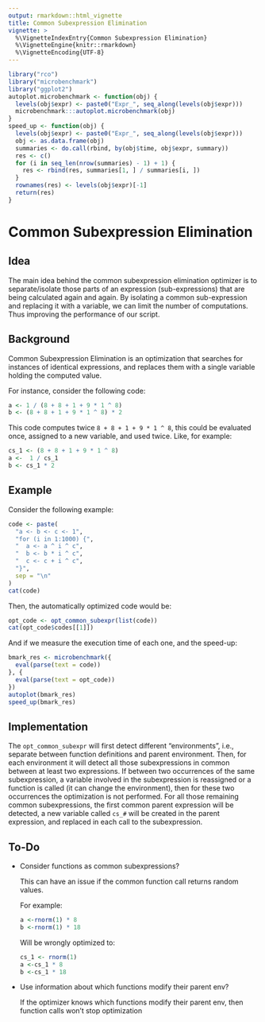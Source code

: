 ```yaml
---
output: rmarkdown::html_vignette
title: Common Subexpression Elimination
vignette: >
  %\VignetteIndexEntry{Common Subexpression Elimination}
  %\VignetteEngine{knitr::rmarkdown}
  %\VignetteEncoding{UTF-8}
---
```


```r
library("rco")
library("microbenchmark")
library("ggplot2")
autoplot.microbenchmark <- function(obj) {
  levels(obj$expr) <- paste0("Expr_", seq_along(levels(obj$expr)))
  microbenchmark:::autoplot.microbenchmark(obj)
}
speed_up <- function(obj) {
  levels(obj$expr) <- paste0("Expr_", seq_along(levels(obj$expr)))
  obj <- as.data.frame(obj)
  summaries <- do.call(rbind, by(obj$time, obj$expr, summary))
  res <- c()
  for (i in seq_len(nrow(summaries) - 1) + 1) {
    res <- rbind(res, summaries[1, ] / summaries[i, ])
  }
  rownames(res) <- levels(obj$expr)[-1]
  return(res)
}
```

# Common Subexpression Elimination

## Idea

The main idea behind the common subexpression elimination optimizer is to separate/isolate those parts of an expression (sub-expressions) that are being calculated again and again. By isolating a common sub-expression and replacing it with a variable, we can limit the number of computations. Thus improving the performance of our script. 

## Background

Common Subexpression Elimination is an optimization that searches for instances of identical expressions, and replaces them with a single variable holding the computed value.

For instance, consider the following code:

```r
a <- 1 / (8 + 8 + 1 + 9 * 1 ^ 8)
b <- (8 + 8 + 1 + 9 * 1 ^ 8) * 2
```

This code computes twice `8 + 8 + 1 + 9 * 1 ^ 8`, this could be evaluated once, assigned to a new variable, and used twice. Like, for example:

```r
cs_1 <- (8 + 8 + 1 + 9 * 1 ^ 8)
a <-  1 / cs_1
b <- cs_1 * 2
```

## Example

Consider the following example:

```r
code <- paste(
  "a <- b <- c <- 1",
  "for (i in 1:1000) {",
  "  a <- a ^ i ^ c",
  "  b <- b * i ^ c",
  "  c <- c + i ^ c",
  "}",
  sep = "\n"
)
cat(code)
```

Then, the automatically optimized code would be:

```r
opt_code <- opt_common_subexpr(list(code))
cat(opt_code$codes[[1]])
```

And if we measure the execution time of each one, and the speed-up:

```r
bmark_res <- microbenchmark({
  eval(parse(text = code))
}, {
  eval(parse(text = opt_code))
})
autoplot(bmark_res)
speed_up(bmark_res)
```

## Implementation

The `opt_common_subexpr` will first detect different "environments", i.e., separate between function definitions and parent environment. Then, for each environment it will detect all those subexpressions in common between at least two expressions. If between two occurrences of the same subexpression, a variable involved in the subexpression is reassigned or a function is called (it can change the environment), then for these two occurrences the optimization is not performed. For all those remaining common subexpressions, the first common parent expression will be detected, a new variable called `cs_#` will be created in the parent expression, and replaced in each call to the subexpression.

## To-Do

* Consider functions as common subexpressions?
  
  This can have an issue if the common function call returns random values.
  
  For example:
  
  ```r
  a <-rnorm(1) * 8
  b <-rnorm(1) * 18
  ```
  
  Will be wrongly optimized to:
  
  ```r
  cs_1 <- rnorm(1)
  a <-cs_1 * 8
  b <-cs_1 * 18
  ```

* Use information about which functions modify their parent env?
  
  If the optimizer knows which functions modify their parent env, then function
  calls won't stop optimization
